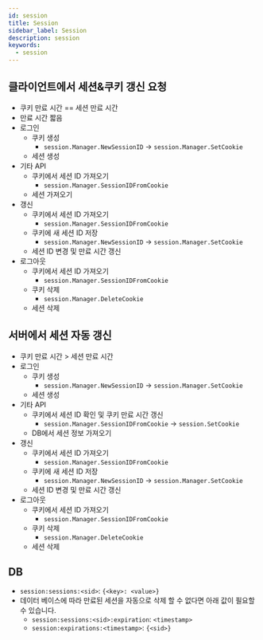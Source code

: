 ```yaml
---
id: session
title: Session
sidebar_label: Session
description: session
keywords:
  - session
---
```


## 클라이언트에서 세션&쿠키 갱신 요청

- 쿠키 만료 시간 == 세션 만료 시간
- 만료 시간 짧음
- 로그인
  - 쿠키 생성
    - `session.Manager.NewSessionID` -> `session.Manager.SetCookie`
  - 세션 생성
- 기타 API
  - 쿠키에서 세션 ID 가져오기
    - `session.Manager.SessionIDFromCookie`
  - 세션 가져오기
- 갱신
  - 쿠키에서 세션 ID 가져오기
    - `session.Manager.SessionIDFromCookie`
  - 쿠키에 새 세션 ID 저장
    - `session.Manager.NewSessionID` -> `session.Manager.SetCookie`
  - 세션 ID 변경 및 만료 시간 갱신
- 로그아웃
  - 쿠키에서 세션 ID 가져오기
    - `session.Manager.SessionIDFromCookie`
  - 쿠키 삭제
    - `session.Manager.DeleteCookie`
  - 세션 삭제

## 서버에서 세션 자동 갱신

- 쿠키 만료 시간 > 세션 만료 시간
- 로그인
  - 쿠키 생성
    - `session.Manager.NewSessionID` -> `session.Manager.SetCookie`
  - 세션 생성
- 기타 API
  - 쿠키에서 세션 ID 확인 및 쿠키 만료 시간 갱신
    - `session.Manager.SessionIDFromCookie` -> `session.SetCookie`
  - DB에서 세션 정보 가져오기
- 갱신
  - 쿠키에서 세션 ID 가져오기
    - `session.Manager.SessionIDFromCookie`
  - 쿠키에 새 세션 ID 저장
    - `session.Manager.NewSessionID` -> `session.Manager.SetCookie`
  - 세션 ID 변경 및 만료 시간 갱신
- 로그아웃
  - 쿠키에서 세션 ID 가져오기
    - `session.Manager.SessionIDFromCookie`
  - 쿠키 삭제
    - `session.Manager.DeleteCookie`
  - 세션 삭제

## DB

- `session:sessions:<sid>`: `{<key>: <value>}`
- 데이터 베이스에 따라 만료된 세션을 자동으로 삭제 할 수 없다면 아래 값이 필요할 수 있습니다.
  - `session:sessions:<sid>:expiration`: `<timestamp>`
  - `session:expirations:<timestamp>`: `{<sid>}`
